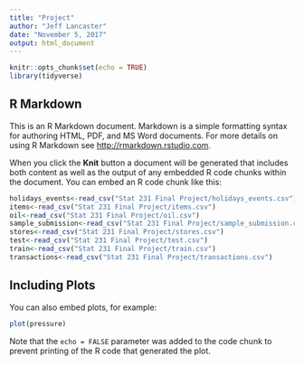 ```yaml
---
title: "Project"
author: "Jeff Lancaster"
date: "November 5, 2017"
output: html_document
---
```


```r
knitr::opts_chunk$set(echo = TRUE)
library(tidyverse)
```

## R Markdown

This is an R Markdown document. Markdown is a simple formatting syntax for authoring HTML, PDF, and MS Word documents. For more details on using R Markdown see <http://rmarkdown.rstudio.com>.

When you click the **Knit** button a document will be generated that includes both content as well as the output of any embedded R code chunks within the document. You can embed an R code chunk like this:

```r
holidays_events<-read_csv("Stat 231 Final Project/holidays_events.csv")
items<-read_csv("Stat 231 Final Project/items.csv")
oil<-read_csv("Stat 231 Final Project/oil.csv")
sample_submission<-read_csv("Stat 231 Final Project/sample_submission.csv")
stores<-read_csv("Stat 231 Final Project/stores.csv")
test<-read_csv("Stat 231 Final Project/test.csv")
train<-read_csv("Stat 231 Final Project/train.csv")
transactions<-read_csv("Stat 231 Final Project/transactions.csv")
```

## Including Plots

You can also embed plots, for example:

```r
plot(pressure)
```

Note that the `echo = FALSE` parameter was added to the code chunk to prevent printing of the R code that generated the plot.
